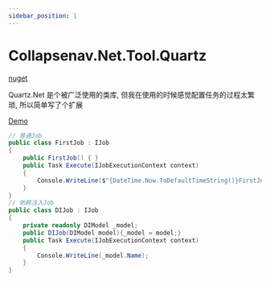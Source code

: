 ```yaml
---
sidebar_position: 1
---
```


# Collapsenav.Net.Tool.Quartz

[nuget](https://www.nuget.org/packages/Collapsenav.Net.Tool.Quartz)

Quartz.Net 是个被广泛使用的类库, 但我在使用的时候感觉配置任务的过程太繁琐, 所以简单写了个扩展

[Demo](https://github.com/CollapseNav/Collapsenav.Net.Tool/tree/main/Demo/QuartzDemo)


```csharp
// 普通Job
public class FirstJob : IJob
{
    public FirstJob() { }
    public Task Execute(IJobExecutionContext context)
    {
        Console.WriteLine($"{DateTime.Now.ToDefaultTimeString()}FirstJob");
    }
}
// 依赖注入Job
public class DIJob : IJob
{
    private readonly DIModel _model;
    public DIJob(DIModel model){_model = model;}
    public Task Execute(IJobExecutionContext context)
    {
        Console.WriteLine(_model.Name);
    }
}
```